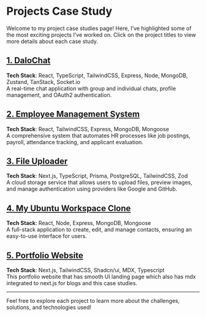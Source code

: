 # Projects Case Study

Welcome to my project case studies page! Here, I’ve highlighted some of the most exciting projects I’ve worked on. 
Click on the project titles to view more details about each case study.

## [1. DaloChat](projects/chat-app)

**Tech Stack**: React, TypeScript, TailwindCSS, Express, Node, MongoDB, Zustand, TanStack, Socket.io  
A real-time chat application with group and individual chats, profile management, and OAuth2 authentication.

## [2. Employee Management System](projects/hinta-ems)

**Tech Stack**: React, TailwindCSS, Express, MongoDB, Mongoose  
A comprehensive system that automates HR processes like job postings, payroll, attendance tracking, and applicant evaluation.

## [3. File Uploader](projects/file-uploader)

**Tech Stack**: Next.js, TypeScript, Prisma, PostgreSQL, TailwindCSS, Zod  
A cloud storage service that allows users to upload files, preview images, and manage authentication using providers like Google and GitHub.

## [4. My Ubuntu Workspace Clone](projects/ubuntu-clone)

**Tech Stack**: React, Node, Express, MongoDB, Mongoose  
A full-stack application to create, edit, and manage contacts, ensuring an easy-to-use interface for users.

## [5. Portfolio Website](projects/portfolio)

**Tech Stack**: Next.js, TailwindCSS, Shadcn/ui, MDX, Typescript  
This portfolio website that has smooth UI landing page which also has mdx integrated to next.js for blogs and this case studies.

---

Feel free to explore each project to learn more about the challenges, solutions, and technologies used!
